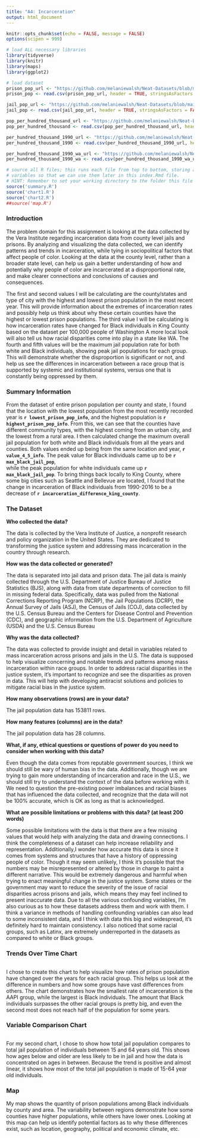 ```yaml
---
title: "A4: Incarceration"
output: html_document
---
```

```r
knitr::opts_chunk$set(echo = FALSE, message = FALSE)
options(scipen = 999)

# load ALL necessary libraries
library(tidyverse)
library(knitr)
library(maps)
library(ggplot2)

# load dataset
prison_pop_url <- "https://github.com/melaniewalsh/Neat-Datasets/blob/main/us-prison-pop.csv?raw=true"
prison_pop <- read.csv(prison_pop_url, header = TRUE, stringsAsFactors = FALSE)

jail_pop_url <- "https://github.com/melaniewalsh/Neat-Datasets/blob/main/us-jail-pop.csv?raw=true"
jail_pop <- read.csv(jail_pop_url, header = TRUE, stringsAsFactors = FALSE)

pop_per_hundred_thousand_url <- "https://github.com/melaniewalsh/Neat-Datasets/blob/main/us-prison-jail-rates.csv?raw=true"
pop_per_hundred_thousand <- read.csv(pop_per_hundred_thousand_url, header = TRUE, stringsAsFactors = FALSE)

per_hundred_thousand_1990_url <- "https://github.com/melaniewalsh/Neat-Datasets/blob/main/us-prison-jail-rates-1990.csv?raw=true"
per_hundred_thousand_1990 <- read.csv(per_hundred_thousand_1990_url, header = TRUE, stringsAsFactors = FALSE)

per_hundred_thousand_1990_wa_url <- "https://github.com/melaniewalsh/Neat-Datasets/raw/main/us-prison-jail-rates-1990-WA.csv"
per_hundred_thousand_1990_wa <- read.csv(per_hundred_thousand_1990_wa_url, header = TRUE, stringsAsFactors = FALSE)

# source all R files; this runs each file from top to bottom, storing all our
# variables so that we can use them later in this index.Rmd file.
# HINT: Remember to set your working directory to the folder this file is in!
source('summary.R')
source('chart1.R')
source('chart2.R')
##source('map.R')

```

### Introduction
The problem domain for this assignment is looking at the data collected by the 
Vera Institute regarding incarceration data from county level jails and prisons.
By analyzing and visualizing the data collected, we can identify patterns and 
trends in incarceration, while tying in sociopolitical factors that affect people
of color. Looking at the data at the county level, rather than a broader state 
level, can help us gain a better understanding of how and potentially why people 
of color are incarcerated at a disproportional rate, and make clearer connections 
and conclusions of causes and consequences.

The first and second values I will be calculating are the county/states and type 
of city with the highest and lowest prison population in the most recent
year. This will provide information about the extremes of incarceration rates and
possibly help us think about why these certain counties have the highest or 
lowest prison populations. The third value I will be calculating is how
incarceration rates have changed for Black individuals in King County based on the
dataset per 100,000 people of Washington A more local look will also 
tell us how racial disparities come into play in a state like WA. The fourth and
fifth values will be the maximum jail population rate for both white and Black
individuals, showing peak jail populations for each group. This will 
demonstrate whether the disproportion is significant or not, and help us see the
differences in incarceration between a race group that is supported by systemic
and institutional systems, versus one that is constantly being oppressed by them. 

### Summary Information
From the dataset of entire prison population per county and state, I found that
the location with the lowest population from the most recently recorded year is
**`r lowest_prison_pop_info`**, and the highest population is 
**`r highest_prison_pop_info`**. From this, we can see that the counties have
different community types, with the highest coming from an urban city, and the 
lowest from a rural area. I then calculated change the maximum overall jail 
population for both white and Black individuals from all the years and counties.
Both values ended up being from the same location and year, **`r value_4_5_info `**.
The peak value for Black individuals came up to be **`r max_black_jail_pop`**,  
while the peak population for white individuals came up **`r max_black_jail_pop`**. 
To bring things back locally to King County, where some big cities such as
Seattle and Bellevue are located, I found that the change in incarceration of 
Black individuals from 1990-2016 to be a decrease of
**`r incarceration_difference_king_county`**. 

### The Dataset

**Who collected the data?**

The data is collected by the Vera Institute of Justice, a nonprofit research
and policy organization in the United States. They are dedicated to transforming
the justice system and addressing mass incarceration in the country through 
research.

**How was the data collected or generated?**

The data is separated into jail data and prison data. The jail data is mainly
collected through the U.S. Department of Justice Bureau of Justice Statistics
(BJS), along with data from state departments of correction to fill in missing federal data. Specifically, data was pulled from the National Corrections 
Reporting Program (NCRP), the Jail Populations (DCRP), the Annual Survey of 
Jails (ASJ), the Census of Jails (COJ), data collected by the 
U.S. Census Bureau and the Centers for Disease Control and Prevention (CDC),
and geographic information from the U.S. Department of Agriculture (USDA) and 
the U.S. Census Bureau

**Why was the data collected?**

The data was collected to provide insight and detail in variables related to
mass incarceration across prisons and jails in the U.S. The data is supposed
to help visualize concerning and notable trends and patterns among mass
incarceration within race groups. In order to address racial disparities in
the justice system, it's important to recognize and see the disparities as proven
in data. This will help with developing antiracist solutions and policies to 
mitigate racial bias in the justice system.

**How many observations (rows) are in your data?**

The jail population data has 153811 rows.

**How many features (columns) are in the data?** 

The jail population data has 28 columns. 


**What, if any, ethical questions or questions of power do you need to consider when working with this data?** 

Even though the data comes from reputable government sources, I think we should
still be wary of human bias in the data. Additionally, though we are trying to
gain more understanding of incarceration and race in the U.S., we should still
try to understand the context of the data before working with it. We need to
question the pre-existing power imbalances and racial biases that has influenced
the data collected, and recognize that the data will not be 100% accurate, which
is OK as long as that is acknowledged. 

**What are possible limitations or problems with this data?   (at least 200 words)**

Some possible limitations with the data is that there are a few missing values
that would help with analyzing the data and drawing connections. I think the 
completeness of a dataset can help increase reliability and representation.
Additionally,I wonder how accurate this data is since it comes from systems and 
structures that have a history of oppressing people of color. Though it may seem unlikely,
I think it's possible that the numbers may be misrepresented or altered by those
in charge to paint a different narrative. This would be extremely dangerous and
harmful when trying to enact meaningful change in the justice system. Some states
or the government may want to reduce the severity of the issue of racial 
disparities across prisons and jails, which means they may feel inclined
to present inaccurate data. Due to all the various confounding variables, I'm 
also curious as to how these datasets address them and work with them. I think
a variance in methods of handling confounding variables can also lead to some inconsistent
data, and I think with data this big and widespread, it's definitely hard to maintain
consistency. I also noticed that some racial groups, such as Latinx, are extremely
underreported in the datasets as compared to white or Black groups. 


### Trends Over Time Chart
```r
```
I chose to create this chart to help visualize how rates of prison population have changed over the years for each racial group. This helps
us look at the difference in numbers and how some groups have vast differences from others. The chart demonstrates how the smallest rate
of incarceration is the AAPI group, while the largest is Black individuals.
The amount that Black individuals surpasses the other racial groups is pretty big, and even the second most does not reach half of the population
for some years.

### Variable Comparison Chart
```r
```
For my second chart, I chose to show how total jail population compares to total jail population of individuals between 15 and 64 years old. This shows how ages below and older are less likely to be in jail and how the data is concentrated on ages in between. Because the trend is positive and almost linear, it shows how most of the total jail population is made of 15-64 year old individuals. 

### Map

My map shows the quantity of prison populations among Black individuals by county and area. The variability between regions demonstrate how some counties have higher populations, while others have lower ones. Looking at this map can help us identify potential factors as to why these differences exist, such as location, geography, political and economic climate, etc. 